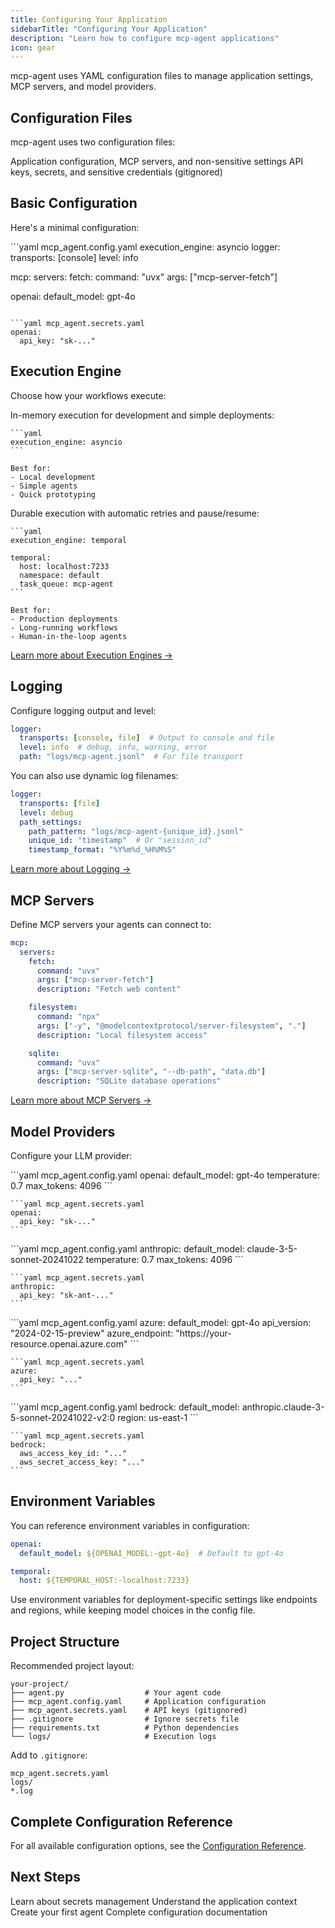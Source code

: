 ```yaml
---
title: Configuring Your Application
sidebarTitle: "Configuring Your Application"
description: "Learn how to configure mcp-agent applications"
icon: gear
---
```


mcp-agent uses YAML configuration files to manage application settings, MCP servers, and model providers.

## Configuration Files

mcp-agent uses two configuration files:

<CardGroup cols={2}>
  <Card title="mcp_agent.config.yaml" icon="gear">
    Application configuration, MCP servers, and non-sensitive settings
  </Card>
  <Card title="mcp_agent.secrets.yaml" icon="key">
    API keys, secrets, and sensitive credentials (gitignored)
  </Card>
</CardGroup>

## Basic Configuration

Here's a minimal configuration:

<CodeGroup>
```yaml mcp_agent.config.yaml
execution_engine: asyncio
logger:
  transports: [console]
  level: info

mcp:
  servers:
    fetch:
      command: "uvx"
      args: ["mcp-server-fetch"]

openai:
  default_model: gpt-4o
```

```yaml mcp_agent.secrets.yaml
openai:
  api_key: "sk-..."
```
</CodeGroup>

## Execution Engine

Choose how your workflows execute:

<Tabs>
  <Tab title="asyncio">
    In-memory execution for development and simple deployments:

    ```yaml
    execution_engine: asyncio
    ```

    Best for:
    - Local development
    - Simple agents
    - Quick prototyping
  </Tab>

  <Tab title="Temporal">
    Durable execution with automatic retries and pause/resume:

    ```yaml
    execution_engine: temporal

    temporal:
      host: localhost:7233
      namespace: default
      task_queue: mcp-agent
    ```

    Best for:
    - Production deployments
    - Long-running workflows
    - Human-in-the-loop agents
  </Tab>
</Tabs>

[Learn more about Execution Engines →](/mcp-agent-sdk/core-components/execution-engine)

## Logging

Configure logging output and level:

```yaml mcp_agent.config.yaml
logger:
  transports: [console, file]  # Output to console and file
  level: info  # debug, info, warning, error
  path: "logs/mcp-agent.jsonl"  # For file transport
```

You can also use dynamic log filenames:

```yaml
logger:
  transports: [file]
  level: debug
  path_settings:
    path_pattern: "logs/mcp-agent-{unique_id}.jsonl"
    unique_id: "timestamp"  # Or "session_id"
    timestamp_format: "%Y%m%d_%H%M%S"
```

[Learn more about Logging →](/mcp-agent-sdk/advanced/logging)

## MCP Servers

Define MCP servers your agents can connect to:

```yaml mcp_agent.config.yaml
mcp:
  servers:
    fetch:
      command: "uvx"
      args: ["mcp-server-fetch"]
      description: "Fetch web content"

    filesystem:
      command: "npx"
      args: ["-y", "@modelcontextprotocol/server-filesystem", "."]
      description: "Local filesystem access"

    sqlite:
      command: "uvx"
      args: ["mcp-server-sqlite", "--db-path", "data.db"]
      description: "SQLite database operations"
```

[Learn more about MCP Servers →](/mcp-agent-sdk/core-components/mcp-servers)

## Model Providers

Configure your LLM provider:

<Tabs>
  <Tab title="OpenAI">
    ```yaml mcp_agent.config.yaml
    openai:
      default_model: gpt-4o
      temperature: 0.7
      max_tokens: 4096
    ```

    ```yaml mcp_agent.secrets.yaml
    openai:
      api_key: "sk-..."
    ```
  </Tab>

  <Tab title="Anthropic">
    ```yaml mcp_agent.config.yaml
    anthropic:
      default_model: claude-3-5-sonnet-20241022
      temperature: 0.7
      max_tokens: 4096
    ```

    ```yaml mcp_agent.secrets.yaml
    anthropic:
      api_key: "sk-ant-..."
    ```
  </Tab>

  <Tab title="Azure OpenAI">
    ```yaml mcp_agent.config.yaml
    azure:
      default_model: gpt-4o
      api_version: "2024-02-15-preview"
      azure_endpoint: "https://your-resource.openai.azure.com"
    ```

    ```yaml mcp_agent.secrets.yaml
    azure:
      api_key: "..."
    ```
  </Tab>

  <Tab title="AWS Bedrock">
    ```yaml mcp_agent.config.yaml
    bedrock:
      default_model: anthropic.claude-3-5-sonnet-20241022-v2:0
      region: us-east-1
    ```

    ```yaml mcp_agent.secrets.yaml
    bedrock:
      aws_access_key_id: "..."
      aws_secret_access_key: "..."
    ```
  </Tab>
</Tabs>

## Environment Variables

You can reference environment variables in configuration:

```yaml mcp_agent.config.yaml
openai:
  default_model: ${OPENAI_MODEL:-gpt-4o}  # Default to gpt-4o

temporal:
  host: ${TEMPORAL_HOST:-localhost:7233}
```

<Tip>
  Use environment variables for deployment-specific settings like endpoints and regions, while keeping model choices in the config file.
</Tip>

## Project Structure

Recommended project layout:

```
your-project/
├── agent.py                  # Your agent code
├── mcp_agent.config.yaml     # Application configuration
├── mcp_agent.secrets.yaml    # API keys (gitignored)
├── .gitignore                # Ignore secrets file
├── requirements.txt          # Python dependencies
└── logs/                     # Execution logs
```

Add to `.gitignore`:

```gitignore
mcp_agent.secrets.yaml
logs/
*.log
```

## Complete Configuration Reference

For all available configuration options, see the [Configuration Reference](/reference/configuration).

## Next Steps

<CardGroup cols={2}>
  <Card
    title="Specify Secrets"
    icon="key"
    href="/mcp-agent-sdk/core-components/specify-secrets"
  >
    Learn about secrets management
  </Card>
  <Card
    title="MCPApp"
    icon="cube"
    href="/mcp-agent-sdk/core-components/mcpapp"
  >
    Understand the application context
  </Card>
  <Card
    title="Agents"
    icon="robot"
    href="/mcp-agent-sdk/core-components/agents"
  >
    Create your first agent
  </Card>
  <Card
    title="Configuration Reference"
    icon="book"
    href="/reference/configuration"
  >
    Complete configuration documentation
  </Card>
</CardGroup>
